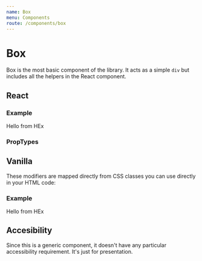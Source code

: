 ```yaml
---
name: Box
menu: Components
route: /components/box
---
```



# Box

Box is the most basic component of the library. It acts as a simple `div` but includes all the
helpers in the React component.

## React

### Example

<Playground>
  <Box marginV="big" paddingH="huge" color="light" background="accent" shadow={1}>
    Hello from HEx
  </Box>
</Playground>

### PropTypes

<PropsTable of={Box} />

## Vanilla

These modifiers are mapped directly from CSS classes you can use directly in your HTML code:

### Example

<Playground>
  <div class="margin-t-big bg-brand padding-normal">
    Hello from HEx
  </div>
</Playground>

## Accesibility

Since this is a generic component, it doesn't have any particular accessibility requirement.
It's just for presentation.
